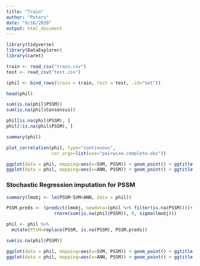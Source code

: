 ```yaml
---
title: "Train"
author: "Peters"
date: "9/16/2020"
output: html_document
---
```


```r
library(tidyverse)
library(DataExplorer)
library(caret)

train <- read_csv("train.csv")
test <- read_csv("test.csv")

(phil <- bind_rows(train = train, test = test, .id="Set"))
```

```r
head(phil)
```

```r
sum(is.na(phil$PSSM))
sum(is.na(phil$Consensus))

phil[is.na(phil$PSSM), ]
phil[!is.na(phil$PSSM), ]
```

```r
summary(phil)

plot_correlation(phil, type="continuous", 
                 cor_args=list(use="pairwise.complete.obs"))
```


```r
ggplot(data = phil, mapping=aes(x=SVM, PSSM)) + geom_point() + ggtitle("SVM vs PSSM")
ggplot(data = phil, mapping=aes(x=ANN, PSSM)) + geom_point() + ggtitle("ANN vs PSSM")
```


### Stochastic Regression imputation for PSSM
```r
summary(lmobj <- lm(PSSM~SVM+ANN, data = phil))

PSSM.preds <- (predict(lmobj, newdata=(phil %>% filter(is.na(PSSM))))+
                  rnorm(sum(is.na(phil$PSSM)), 0, sigma(lmobj)))

phil <- phil %>%
  mutate(PSSM=replace(PSSM, is.na(PSSM), PSSM.preds))

sum(is.na(phil$PSSM))

```

```r
ggplot(data = phil, mapping=aes(x=SVM, PSSM)) + geom_point() + ggtitle("SVM vs PSSM")
ggplot(data = phil, mapping=aes(x=ANN, PSSM)) + geom_point() + ggtitle("ANN vs PSSM")
```

